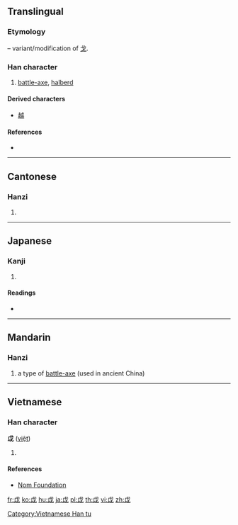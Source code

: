 {{character info/new}}
==Translingual==

===Etymology===
{{liushu|i}} – variant/modification of [[戈]].

===Han character===
{{Han char|rn=62|rad=戈|as=01|sn=5|four=53700|canj=IV}}

# [[battle-axe]], [[halberd]]

====Derived characters====
* [[越]]

====References====
* {{Han ref|kx=0411.020|dkj=11531|dj=0752.060|hdz=21397.060|uh=6209|ud=25097|bh=C97C|bd=51580}}

----

==Cantonese==

===Hanzi===
{{yue-hanzi|jyut=[[jyut6]]|y=yut6}}

# {{defn|lang=yue|sort=戈01}}

----

==Japanese==

===Kanji===
{{ja-kanji|grade=|rs=戈01}}

# {{defn|lang=ja|sort=戈01}}

====Readings====
* {{ja-readings|on=[[えつ]] (etsu)|kun=[[まさかり]] (masakari)}}

----

==Mandarin==

===Hanzi===
{{cmn-hanzi|pin=[[yuè]] ([[yue4]])|wg=yüeh<sup>4</sup>}}

# a type of [[battle-axe]] (used in ancient China)

----

==Vietnamese==

===Han character===
'''戉''' ([[việt]])

# {{defn|lang=vi}}

====References====
* [http://nomfoundation.org/common/nom_details.php?codepoint=6209&img=1 Nom Foundation]

[[Category:Vietnamese Han tu]]

[[fr:戉]]
[[ko:戉]]
[[hu:戉]]
[[ja:戉]]
[[pl:戉]]
[[th:戉]]
[[vi:戉]]
[[zh:戉]]